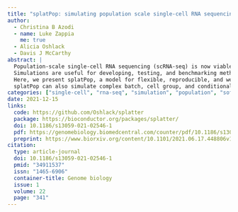 ```yaml
---
title: "splatPop: simulating population scale single-cell RNA sequencing data"
author:
  - Christina B Azodi
  - name: Luke Zappia
    me: true
  - Alicia Oshlack
  - Davis J McCarthy
abstract: |
  Population-scale single-cell RNA sequencing (scRNA-seq) is now viable, enabling finer resolution functional genomics studies and leading to a rush to adapt bulk methods and develop new single-cell-specific methods to perform these studies.
  Simulations are useful for developing, testing, and benchmarking methods but current scRNA-seq simulation frameworks do not simulate population-scale data with genetic effects.
  Here, we present splatPop, a model for flexible, reproducible, and well-documented simulation of population-scale scRNA-seq data with known expression quantitative trait loci.
  splatPop can also simulate complex batch, cell group, and conditional effects between individuals from different cohorts as well as genetically-driven co-expression.
categories: ["single-cell", "rna-seq", "simulation", "population", "software", "methods"]
date: 2021-12-15
links:
  code: https://github.com/Oshlack/splatter
  package: https://bioconductor.org/packages/splatter/
  doi: 10.1186/s13059-021-02546-1
  pdf: https://genomebiology.biomedcentral.com/counter/pdf/10.1186/s13059-021-02546-1.pdf
  preprint: https://www.biorxiv.org/content/10.1101/2021.06.17.448806v1.full
citation:
  type: article-journal
  doi: 10.1186/s13059-021-02546-1
  pmid: "34911537"
  issn: "1465-6906"
  container-title: Genome biology
  issue: 1
  volume: 22
  page: "341"
---
```

